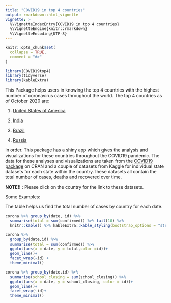 ```yaml
---
title: "COVID19 in top 4 countries"
output: rmarkdown::html_vignette
vignette: >
  %\VignetteIndexEntry{COVID19 in top 4 countries}
  %\VignetteEngine{knitr::rmarkdown}
  %\VignetteEncoding{UTF-8}
---
```


```r
knitr::opts_chunk$set(
  collapse = TRUE,
  comment = "#>"
)
```

```r
library(COVID19top4)
library(tidyverse)
library(kableExtra)
```

This Package helps users in knowing the top 4 countries with the highest number of coronavirus cases throughout the world. The top 4 countries as of October 2020 are:

1. [United States of America](https://www.kaggle.com/sudalairajkumar/covid19-in-usa) 

1. [India](https://www.kaggle.com/sudalairajkumar/covid19-in-india) 

1. [Brazil](https://www.kaggle.com/unanimad/corona-virus-brazil)

1. [Russia](https://www.kaggle.com/kapral42/covid19-russia-regions-cases)

in order. This package has a shiny app which gives the analysis and visualizations for these countries throughout the COVID19 pandemic. The data for these analyses and visualizations are taken from the [COVID19 package](https://cran.r-project.org/package=COVID19) on CRAN and a couple of datasets from Kaggle for individual state datasets for each state within the country.These datasets all contain the total number of cases, deaths and recovered over time.

**NOTE!!** : Please click on the country for the link to these datasets.

Some Examples:

The table helps us find the total number of cases by country for each date.

```r
corona %>% group_by(date, id) %>% 
  summarise(total = sum(confirmed)) %>% tail(10) %>% 
  knitr::kable() %>% kableExtra::kable_styling(bootstrap_options = "striped")
```

```r
corona %>% 
  group_by(date,id) %>%
  summarise(total = sum(confirmed)) %>% 
  ggplot(aes(x = date, y = total,color =id))+
  geom_line()+ 
  facet_wrap(~id) +
  theme_minimal()
```

```r
corona %>% group_by(date,id) %>% 
  summarise(school_closing = sum(school_closing)) %>% 
  ggplot(aes(x = date, y = school_closing, color = id))+
  geom_line()+
  facet_wrap(~id)+
  theme_minimal()
```

